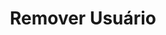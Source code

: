 ---
title: "Remover Usuário"
api: "DELETE https://regis.app.byefive.com.br/rest/users/{id}"
description: "Remove um usuário do sistema"
---